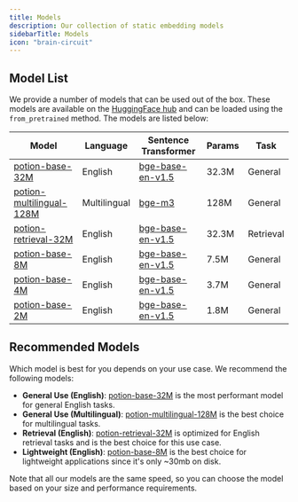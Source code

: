```yaml
---
title: Models
description: Our collection of static embedding models
sidebarTitle: Models
icon: "brain-circuit"
---
```


## Model List

We provide a number of models that can be used out of the box. These models are available on the [HuggingFace hub](https://huggingface.co/collections/minishlab/model2vec-base-models-66fd9dd9b7c3b3c0f25ca90e) and can be loaded using the `from_pretrained` method. The models are listed below:


| Model                                                                 | Language    | Sentence Transformer                                            | Params  | Task      |
|-----------------------------------------------------------------------|------------|-----------------------------------------------------------------|---------|-----------|
| [potion-base-32M](https://huggingface.co/minishlab/potion-base-32M)   | English    | [bge-base-en-v1.5](https://huggingface.co/BAAI/bge-base-en-v1.5) | 32.3M   | General   |
| [potion-multilingual-128M](https://huggingface.co/minishlab/potion-multilingual-128M) | Multilingual | [bge-m3](https://huggingface.co/BAAI/bge-m3)      | 128M    | General   |
| [potion-retrieval-32M](https://huggingface.co/minishlab/potion-retrieval-32M) | English    | [bge-base-en-v1.5](https://huggingface.co/BAAI/bge-base-en-v1.5) | 32.3M   | Retrieval |
| [potion-base-8M](https://huggingface.co/minishlab/potion-base-8M)     | English    | [bge-base-en-v1.5](https://huggingface.co/BAAI/bge-base-en-v1.5) | 7.5M    | General   |
| [potion-base-4M](https://huggingface.co/minishlab/potion-base-4M)     | English    | [bge-base-en-v1.5](https://huggingface.co/BAAI/bge-base-en-v1.5) | 3.7M    | General   |
| [potion-base-2M](https://huggingface.co/minishlab/potion-base-2M)     | English    | [bge-base-en-v1.5](https://huggingface.co/BAAI/bge-base-en-v1.5) | 1.8M    | General   |

## Recommended Models

Which model is best for you depends on your use case. We recommend the following models:
- **General Use (English)**: [potion-base-32M](https://huggingface.co/minishlab/potion-base-32M)  is the most performant model for general English tasks.
- **General Use (Multilingual)**: [potion-multilingual-128M](https://huggingface.co/minishlab/potion-multilingual-128M) is the best choice for multilingual tasks.
- **Retrieval (English)**: [potion-retrieval-32M](https://huggingface.co/minishlab/potion-retrieval-32M) is optimized for English retrieval tasks and is the best choice for this use case.
- **Lightweight (English)**: [potion-base-8M](https://huggingface.co/minishlab/potion-base-8M) is the best choice for lightweight applications since it's only ~30mb on disk.

Note that all our models are the same speed, so you can choose the model based on your size and performance requirements.